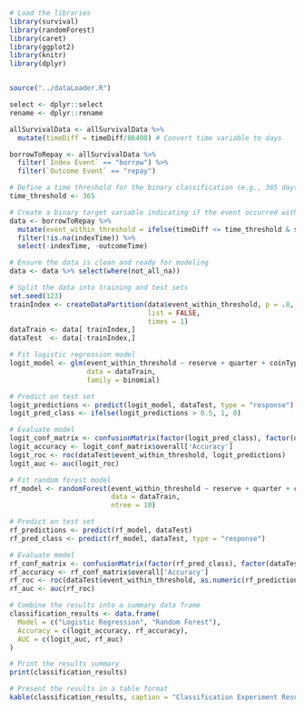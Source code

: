 ```r
# Load the libraries
library(survival)
library(randomForest)
library(caret)
library(ggplot2)
library(knitr)
library(dplyr)


source("../dataLoader.R")

select <- dplyr::select
rename <- dplyr::rename

allSurvivalData <- allSurvivalData %>%
  mutate(timeDiff = timeDiff/86400) # Convert time variable to days

borrowToRepay <- allSurvivalData %>%
  filter(`Index Event` == "borrow") %>%
  filter(`Outcome Event` == "repay") 
```

```r
# Define a time threshold for the binary classification (e.g., 365 days for 1 year)
time_threshold <- 365

# Create a binary target variable indicating if the event occurred within the threshold
data <- borrowToRepay %>%
  mutate(event_within_threshold = ifelse(timeDiff <= time_threshold & status == 1, 1, 0)) %>%
  filter(!is.na(indexTime)) %>%
  select(-indexTime, -outcomeTime)

# Ensure the data is clean and ready for modeling
data <- data %>% select(where(not_all_na))
```

```r
# Split the data into training and test sets
set.seed(123)
trainIndex <- createDataPartition(data$event_within_threshold, p = .8, 
                                  list = FALSE, 
                                  times = 1)
dataTrain <- data[ trainIndex,]
dataTest  <- data[-trainIndex,]

# Fit logistic regression model
logit_model <- glm(event_within_threshold ~ reserve + quarter + coinType + amountUSD + amount, 
                   data = dataTrain, 
                   family = binomial)

# Predict on test set
logit_predictions <- predict(logit_model, dataTest, type = "response")
logit_pred_class <- ifelse(logit_predictions > 0.5, 1, 0)

# Evaluate model
logit_conf_matrix <- confusionMatrix(factor(logit_pred_class), factor(dataTest$event_within_threshold))
logit_accuracy <- logit_conf_matrix$overall['Accuracy']
logit_roc <- roc(dataTest$event_within_threshold, logit_predictions)
logit_auc <- auc(logit_roc)
```

```r
# Fit random forest model
rf_model <- randomForest(event_within_threshold ~ reserve + quarter + coinType + amountUSD + amount, 
                         data = dataTrain, 
                         ntree = 10)

# Predict on test set
rf_predictions <- predict(rf_model, dataTest)
rf_pred_class <- predict(rf_model, dataTest, type = "response")

# Evaluate model
rf_conf_matrix <- confusionMatrix(factor(rf_pred_class), factor(dataTest$event_within_threshold))
rf_accuracy <- rf_conf_matrix$overall['Accuracy']
rf_roc <- roc(dataTest$event_within_threshold, as.numeric(rf_predictions))
rf_auc <- auc(rf_roc)

```


```r
# Combine the results into a summary data frame
classification_results <- data.frame(
  Model = c("Logistic Regression", "Random Forest"),
  Accuracy = c(logit_accuracy, rf_accuracy),
  AUC = c(logit_auc, rf_auc)
)

# Print the results summary
print(classification_results)

# Present the results in a table format
kable(classification_results, caption = "Classification Experiment Results")

```